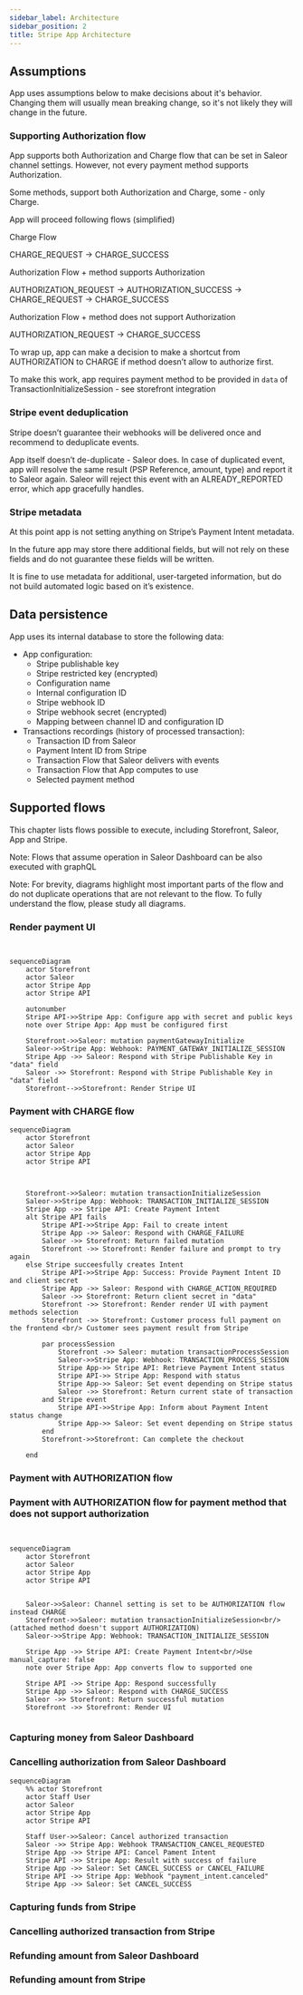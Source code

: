 ```yaml
---
sidebar_label: Architecture
sidebar_position: 2
title: Stripe App Architecture
---
```


## Assumptions

App uses assumptions below to make decisions about it's behavior. Changing them will usually mean breaking change, so it's not likely they will change in the future.

### Supporting Authorization flow

App supports both Authorization and Charge flow that can be set in Saleor channel settings. However, not every payment method supports Authorization.

Some methods, support both Authorization and Charge, some - only Charge.

App will proceed following flows (simplified)

Charge Flow

CHARGE_REQUEST → CHARGE_SUCCESS

Authorization Flow + method supports Authorization

AUTHORIZATION_REQUEST → AUTHORIZATION_SUCCESS → CHARGE_REQUEST → CHARGE_SUCCESS

Authorization Flow + method does not support Authorization

AUTHORIZATION_REQUEST → CHARGE_SUCCESS

To wrap up, app can make a decision to make a shortcut from AUTHORIZATION to CHARGE if method doesn’t allow to authorize first.

To make this work, app requires payment method to be provided in `data` of TransactionInitializeSession - see storefront integration

### Stripe event deduplication

Stripe doesn’t guarantee their webhooks will be delivered once and recommend to deduplicate events.

App itself doesn’t de-duplicate - Saleor does. In case of duplicated event, app will resolve the same result (PSP Reference, amount, type) and report it to Saleor again. Saleor will reject this event with an ALREADY_REPORTED error, which app gracefully handles.

### Stripe metadata

At this point app is not setting anything on Stripe’s Payment Intent metadata.

In the future app may store there additional fields, but will not rely on these fields and do not guarantee these fields will be written.

It is fine to use metadata for additional, user-targeted information, but do not build automated logic based on it’s existence.

## Data persistence

App uses its internal database to store the following data:

- App configuration:
    - Stripe publishable key
    - Stripe restricted key (encrypted)
    - Configuration name
    - Internal configuration ID
    - Stripe webhook ID
    - Stripe webhook secret (encrypted)
    - Mapping between channel ID and configuration ID
- Transactions recordings (history of processed transaction):
    - Transaction ID from Saleor
    - Payment Intent ID from Stripe
    - Transaction Flow that Saleor delivers with events
    - Transaction Flow that App computes to use
    - Selected payment method


## Supported flows

This chapter lists flows possible to execute, including Storefront, Saleor, App and Stripe.

Note: Flows that assume operation in Saleor Dashboard can be also executed with graphQL

Note: For brevity, diagrams highlight most important parts of the flow and do not duplicate operations that are not relevant to the flow.
To fully understand the flow, please study all diagrams.

### Render payment UI

```mermaid


sequenceDiagram
    actor Storefront
    actor Saleor
    actor Stripe App
    actor Stripe API

    autonumber
    Stripe API->>Stripe App: Configure app with secret and public keys
    note over Stripe App: App must be configured first

    Storefront->>Saleor: mutation paymentGatewayInitialize
    Saleor->>Stripe App: Webhook: PAYMENT_GATEWAY_INITIALIZE_SESSION
    Stripe App ->> Saleor: Respond with Stripe Publishable Key in "data" field
    Saleor ->> Storefront: Respond with Stripe Publishable Key in "data" field
    Storefront-->>Storefront: Render Stripe UI
```


### Payment with CHARGE flow

```mermaid
sequenceDiagram
    actor Storefront
    actor Saleor
    actor Stripe App
    actor Stripe API



    Storefront->>Saleor: mutation transactionInitializeSession
    Saleor->>Stripe App: Webhook: TRANSACTION_INITIALIZE_SESSION
    Stripe App ->> Stripe API: Create Payment Intent
    alt Stripe API fails
        Stripe API->>Stripe App: Fail to create intent
        Stripe App ->> Saleor: Respond with CHARGE_FAILURE
        Saleor ->> Storefront: Return failed mutation
        Storefront ->> Storefront: Render failure and prompt to try again
    else Stripe succeesfully creates Intent
        Stripe API->>Stripe App: Success: Provide Payment Intent ID and client secret
        Stripe App ->> Saleor: Respond with CHARGE_ACTION_REQUIRED
        Saleor ->> Storefront: Return client secret in "data"
        Storefront ->> Storefront: Render render UI with payment methods selection
        Storefront ->> Storefront: Customer process full payment on the frontend <br/> Customer sees payment result from Stripe

        par processSession
            Storefront ->> Saleor: mutation transactionProcessSession
            Saleor->>Stripe App: Webhook: TRANSACTION_PROCESS_SESSION
            Stripe App->> Stripe API: Retrieve Payment Intent status
            Stripe API->> Stripe App: Respond with status
            Stripe App->> Saleor: Set event depending on Stripe status
            Saleor ->> Storefront: Return current state of transaction
        and Stripe event
            Stripe API->>Stripe App: Inform about Payment Intent status change
            Stripe App->> Saleor: Set event depending on Stripe status
        end
        Storefront->>Storefront: Can complete the checkout

    end
```

### Payment with AUTHORIZATION flow


### Payment with AUTHORIZATION flow for payment method that does not support authorization

```mermaid


sequenceDiagram
    actor Storefront
    actor Saleor
    actor Stripe App
    actor Stripe API


    Saleor->>Saleor: Channel setting is set to be AUTHORIZATION flow instead CHARGE
    Storefront->>Saleor: mutation transactionInitializeSession<br/> (attached method doesn't support AUTHORIZATION)
    Saleor->>Stripe App: Webhook: TRANSACTION_INITIALIZE_SESSION

    Stripe App ->> Stripe API: Create Payment Intent<br/>Use manual_capture: false
    note over Stripe App: App converts flow to supported one

    Stripe API ->> Stripe App: Respond successfully
    Stripe App ->> Saleor: Respond with CHARGE_SUCCESS
    Saleor ->> Storefront: Return successful mutation
    Storefront ->> Storefront: Render UI


```



### Capturing money from Saleor Dashboard


### Cancelling authorization from Saleor Dashboard

```mermaid
sequenceDiagram
    %% actor Storefront
    actor Staff User
    actor Saleor
    actor Stripe App
    actor Stripe API

    Staff User->>Saleor: Cancel authorized transaction
    Saleor ->> Stripe App: Webhook TRANSACTION_CANCEL_REQUESTED
    Stripe App ->> Stripe API: Cancel Pament Intent
    Stripe API ->> Stripe App: Result with success of failure
    Stripe App ->> Saleor: Set CANCEL_SUCCESS or CANCEL_FAILURE
    Stripe API ->> Stripe App: Webhook "payment_intent.canceled"
    Stripe App ->> Saleor: Set CANCEL_SUCCESS
```

### Capturing funds from Stripe

### Cancelling authorized transaction from Stripe

### Refunding amount from Saleor Dashboard

### Refunding amount from Stripe